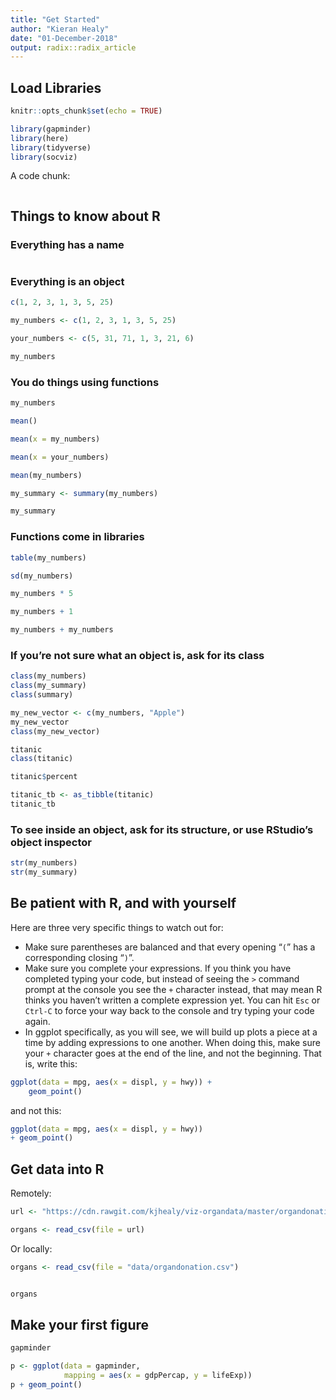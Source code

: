 ```yaml
---
title: "Get Started"
author: "Kieran Healy"
date: "01-December-2018"
output: radix::radix_article
---
```


## Load Libraries

```r
knitr::opts_chunk$set(echo = TRUE)

library(gapminder)
library(here)
library(tidyverse)
library(socviz)
```

A code chunk:

```r

```

## Things to know about R

### Everything has a name

```r

```


### Everything is an object

```r
c(1, 2, 3, 1, 3, 5, 25)

```

```r
my_numbers <- c(1, 2, 3, 1, 3, 5, 25)

your_numbers <- c(5, 31, 71, 1, 3, 21, 6)
```

```r
my_numbers
```


### You do things using functions

```r
my_numbers
```


```r
mean()
```

```r
mean(x = my_numbers)

mean(x = your_numbers)
```

```r
mean(my_numbers)
```

```r
my_summary <- summary(my_numbers)
```


```r
my_summary
```


### Functions come in libraries

```r

table(my_numbers)

sd(my_numbers)

my_numbers * 5

my_numbers + 1

my_numbers + my_numbers

```

### If you're not sure what an object is, ask for its class

```r
class(my_numbers)
class(my_summary)
class(summary)
```


```r
my_new_vector <- c(my_numbers, "Apple")
my_new_vector
class(my_new_vector)
```


```r
titanic
class(titanic)
```

```r
titanic$percent
```


```r
titanic_tb <- as_tibble(titanic)
titanic_tb
```


### To see inside an object, ask for its structure, or use RStudio's object inspector

```r

str(my_numbers)
str(my_summary)

```


## Be patient with R, and with yourself

Here are three very specific things to watch out for:
  
- Make sure parentheses are balanced and that every opening "`(`" has
  a corresponding closing "`)`".
- Make sure you complete your expressions. If you think you have completed typing your code, but instead of seeing the `>` command prompt at the console you see the `+`
  character instead, that may mean R thinks you haven't written a complete
  expression yet. You can hit `Esc` or `Ctrl-C` to force your way back to the console and try typing your code again. 
- In ggplot specifically, as you will see, we will build up plots a
  piece at a time by adding expressions to one another. When doing
  this, make sure your `+` character goes at the end of the line, and
  not the beginning. That is, write this:


```r
ggplot(data = mpg, aes(x = displ, y = hwy)) +
    geom_point()
```


and not this:

```r
ggplot(data = mpg, aes(x = displ, y = hwy))
+ geom_point()
```


## Get data into R

Remotely: 

```r

url <- "https://cdn.rawgit.com/kjhealy/viz-organdata/master/organdonation.csv"

organs <- read_csv(file = url)
```


Or locally:

```r

organs <- read_csv(file = "data/organdonation.csv")


organs
```

## Make your first figure 

```r
gapminder
```


```r

p <- ggplot(data = gapminder,
            mapping = aes(x = gdpPercap, y = lifeExp))
p + geom_point()

```
